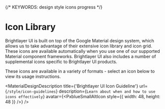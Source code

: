
{/* KEYWORDS: design style icons progress */}

# Icon Library

Brightlayer UI is built on top of the Google Material design system, which allows us to take advantage
of their extensive icon library and icon grid. These icons are available automatically when you use one
of our supported Material component frameworks. Brightlayer UI also includes a number of supplemental icons
specific to Brightlayer UI products.

These icons are available in a variety of formats - select an icon below to view its usage instructions.

<MaterialDesignDescription
    title={'Brightlayer UI Icon Guideline'}
    url={`/style/icon-guidelines`}
    description={`Learn about when and how to use icons effectively`}
    avatar={<PxblueSmallAltIcon style={{ width: 48, height: 48 }} />}
/>

<IconBrowser />
